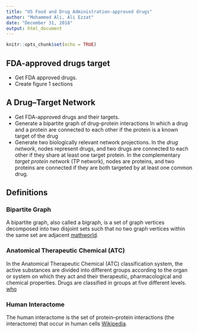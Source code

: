 ```yaml
---
title: "US Food and Drug Administration-approved drugs"
author: "Mohammed Ali, Ali Ezzat"
date: "December 31, 2018"
output: html_document
---
```


```r
knitr::opts_chunk$set(echo = TRUE)
```

## FDA-approved drugs target
- Get FDA approved drugs.
- Create figure 1 sections

## A Drug–Target Network
- Get FDA-approved drugs and their targets.
- Generate a bipartite graph of drug–protein interactions
 In which a drug and a protein are connected to each other if the protein is a known target of the
drug
- Generate two biologically relevant network projections. 
 In the *drug network*, nodes represent drugs, and two drugs are connected to each other if they share at least one target protein.
 In the complementary *target protein network* (TP network), nodes are proteins, and two proteins
are connected if they are both targeted by at least one common drug.

## Definitions
### Bipartite Graph
A bipartite graph, also called a bigraph, is a set of graph vertices decomposed into two disjoint sets such that no two graph vertices within the same set are adjacent [mathworld](http://mathworld.wolfram.com/BipartiteGraph.html). 

### Anatomical Therapeutic Chemical (ATC) 
In the Anatomical Therapeutic Chemical (ATC) classification system, the active substances are divided into different groups according to the organ or system on which they act and their therapeutic, pharmacological and chemical properties. 
Drugs are classified in groups at five different levels. [who](https://www.who.int/medicines/regulation/medicines-safety/toolkit_atc/en/)

### Human Interactome
The human interactome is the set of protein–protein interactions (the interactome) that occur in human cells [Wikipedia](https://en.wikipedia.org/wiki/Human_interactome).